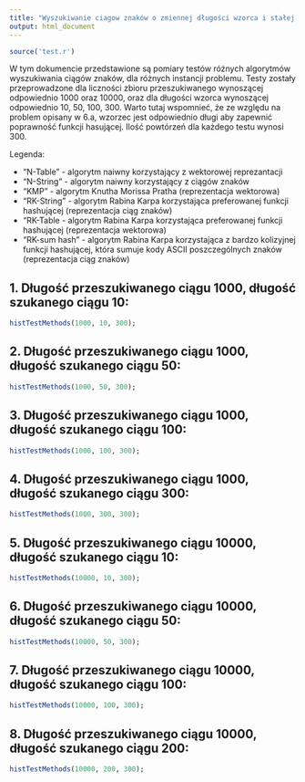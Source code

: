 ```yaml
---
title: "Wyszukiwanie ciagow znaków o zmiennej długości wzorca i stałej długości ciągu przeszukiwanego"
output: html_document
---
```


```r
source('test.r')
```

W tym dokumencie przedstawione są pomiary testów różnych algorytmów wyszukiwania ciągów znaków, dla różnych instancji problemu. Testy zostały przeprowadzone dla liczności zbioru przeszukiwanego wynoszącej odpowiednio 1000 oraz 10000, oraz dla długości wzorca wynoszącej odpowiednio 10, 50, 100, 300. Warto tutaj wspomnieć, że ze względu na problem opisany w 6.a, wzorzec jest odpowiednio długi aby zapewnić poprawność funkcji hasującej. Ilość powtórzeń dla każdego testu wynosi 300.

Legenda:

  *  "N-Table" - algorytm naiwny korzystający z wektorowej reprezantacji
  *  "N-String" -  algorytm naiwny korzystający z ciągów znaków
  *  "KMP" - algorytm Knutha Morissa Pratha (reprezentacja wektorowa)
  *  "RK-String" - algorytm Rabina Karpa korzystająca preferowanej funkcji hashującej (reprezentacja ciąg znaków)
  *  "RK-Table - algorytm Rabina Karpa korzystająca preferowanej funkcji hashującej (reprezentacja wektorowa)
  *   "RK-sum hash" - algorytm Rabina Karpa korzystająca z bardzo kolizyjnej funkcji hashującej, która sumuje kody ASCII poszczególnych znaków (reprezentacja ciąg znaków)

1. Długość przeszukiwanego ciągu 1000, długość szukanego ciągu 10:
----------

```r
histTestMethods(1000, 10, 300);
```

2. Długość przeszukiwanego ciągu 1000, długość szukanego ciągu 50:
----------

```r
histTestMethods(1000, 50, 300);
```

3. Długość przeszukiwanego ciągu 1000, długość szukanego ciągu 100:
----------

```r
histTestMethods(1000, 100, 300);
```


4. Długość przeszukiwanego ciągu 1000, długość szukanego ciągu 300:
----------

```r
histTestMethods(1000, 300, 300);
```

5. Długość przeszukiwanego ciągu 10000, długość szukanego ciągu 10:
----------

```r
histTestMethods(10000, 10, 300);
```

6. Długość przeszukiwanego ciągu 10000, długość szukanego ciągu 50:
----------

```r
histTestMethods(10000, 50, 300);
```

7. Długość przeszukiwanego ciągu 10000, długość szukanego ciągu 100:
----------

```r
histTestMethods(10000, 100, 300);
```

8. Długość przeszukiwanego ciągu 10000, długość szukanego ciągu 200:
----------

```r
histTestMethods(10000, 200, 300);
```